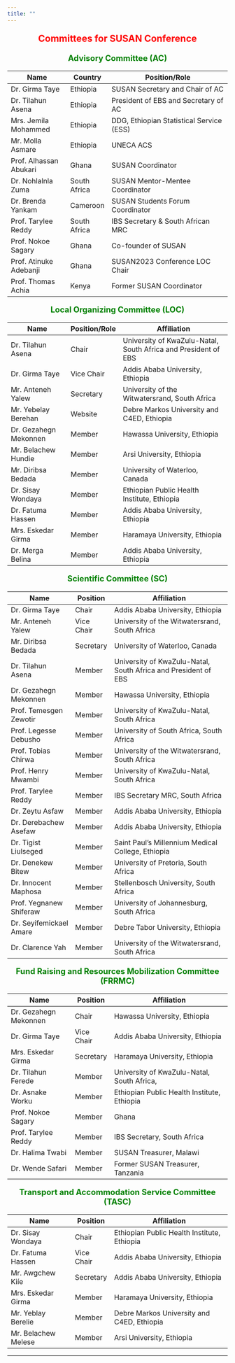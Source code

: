 ```yaml
---
title: ""
---
```


<div style="text-align: center;">
<p style="color: red; font-size: 1.5em; font-weight: bold;"> Committees for SUSAN Conference</p>

<p style="color: green; font-size: 1.3em; font-weight: bold;"> Advisory Committee (AC) </p>


| Name                     | Country       | Position/Role                                      |
|--------------------------|---------------|----------------------------------------------------|
| Dr. Girma Taye           | Ethiopia      | SUSAN Secretary and Chair of AC                    |
| Dr. Tilahun Asena        | Ethiopia      | President of EBS and Secretary of AC               |
| Mrs. Jemila Mohammed     | Ethiopia      | DDG, Ethiopian Statistical Service (ESS)          |
| Mr. Molla Asmare         | Ethiopia      | UNECA ACS                                         |
| Prof. Alhassan Abukari   | Ghana         | SUSAN Coordinator                                   |
| Dr. Nohlalnla Zuma       | South Africa  | SUSAN Mentor-Mentee Coordinator                     |
| Dr. Brenda Yankam        | Cameroon      | SUSAN Students Forum Coordinator                    |
| Prof. Tarylee Reddy      | South Africa  | IBS Secretary & South African MRC |
| Prof. Nokoe Sagary       | Ghana         | Co-founder of SUSAN                                 |
| Prof. Atinuke Adebanji   | Ghana         | SUSAN2023 Conference LOC Chair                      |
| Prof. Thomas Achia       | Kenya         | Former SUSAN Coordinator                            |

<p style="color: green; font-size: 1.3em; font-weight: bold;">Local Organizing Committee (LOC)</p>


| Name                     | Position/Role | Affiliation                                       |
|--------------------------|---------------|---------------------------------------------------|
| Dr. Tilahun Asena        | Chair         | University of KwaZulu-Natal, South Africa and President of EBS                         |
| Dr. Girma Taye           | Vice Chair    | Addis Ababa University, Ethiopia                  |
| Mr. Anteneh Yalew        | Secretary     | University of the Witwatersrand, South Africa     |
| Mr. Yebelay Berehan      | Website       | Debre Markos University and C4ED, Ethiopia        |
| Dr. Gezahegn Mekonnen    | Member        | Hawassa University, Ethiopia                      |
| Mr. Belachew Hundie      | Member        | Arsi University, Ethiopia                         |
| Mr. Diribsa Bedada       | Member        | University of Waterloo, Canada                    |
| Dr. Sisay Wondaya        | Member        | Ethiopian Public Health Institute, Ethiopia       |
| Dr. Fatuma Hassen        | Member        | Addis Ababa University, Ethiopia                  |
| Mrs. Eskedar Girma       | Member        | Haramaya University, Ethiopia                     |
| Dr. Merga Belina         | Member        | Addis Ababa University, Ethiopia                  |


<p style="color: green; font-size: 1.3em; font-weight: bold;">Scientific Committee (SC)</p>


| Name                     | Position       | Affiliation                                       |
|--------------------------|----------------|---------------------------------------------------|
| Dr. Girma Taye           | Chair          | Addis Ababa University, Ethiopia                  |
| Mr. Anteneh Yalew        | Vice Chair     | University of the Witwatersrand, South Africa     |
| Mr. Diribsa Bedada       | Secretary      | University of Waterloo, Canada                    |
| Dr. Tilahun Asena        | Member         | University of KwaZulu-Natal, South Africa and President of EBS                         |
| Dr. Gezahegn Mekonnen    | Member         | Hawassa University, Ethiopia                      |
| Prof. Temesgen Zewotir   | Member         | University of KwaZulu-Natal, South Africa         |
| Prof. Legesse Debusho    | Member         | University of South Africa, South Africa          |
| Prof. Tobias Chirwa      | Member         | University of the Witwatersrand, South Africa     |
| Prof. Henry Mwambi       | Member         | University of KwaZulu-Natal, South Africa         |
| Prof. Tarylee Reddy      | Member         | IBS Secretary MRC, South Africa                   |
| Dr. Zeytu Asfaw          | Member         | Addis Ababa University, Ethiopia                  |
| Dr. Derebachew Asefaw    | Member         | Addis Ababa University, Ethiopia                  |
| Dr. Tigist Liulseged     | Member         | Saint Paul’s Millennium Medical College, Ethiopia |
| Dr. Denekew Bitew        | Member         | University of Pretoria, South Africa              |
| Dr. Innocent Maphosa     | Member         | Stellenbosch University, South Africa             |
| Prof. Yegnanew Shiferaw  | Member         | University of Johannesburg, South Africa          |
| Dr. Seyifemickael Amare  | Member         | Debre Tabor University, Ethiopia                  |
| Dr. Clarence Yah         | Member         | University of the Witwatersrand, South Africa     |


<p style="color: green; font-size: 1.3em; font-weight: bold;">Fund Raising and Resources Mobilization Committee (FRRMC)</p>


| Name                      | Position       | Affiliation                                        |
|---------------------------|----------------|--------------------------------------------------|
| Dr. Gezahegn Mekonnen     | Chair          | Hawassa University, Ethiopia                     |
| Dr. Girma Taye           | Vice Chair     | Addis Ababa University, Ethiopia                  |
| Mrs. Eskedar Girma       | Secretary      | Haramaya University, Ethiopia                     |
| Dr. Tilahun Ferede       | Member         | University of KwaZulu-Natal, South Africa,       |
| Dr. Asnake Worku         | Member         | Ethiopian Public Health Institute, Ethiopia       |
| Prof. Nokoe Sagary       | Member         | Ghana                                             |
| Prof. Tarylee Reddy      | Member         | IBS Secretary, South Africa                       |
| Dr. Halima Twabi         | Member         | SUSAN Treasurer, Malawi                           |
| Dr. Wende Safari         | Member         | Former SUSAN Treasurer, Tanzania                  |


<p style="color: green; font-size: 1.3em; font-weight: bold;">Transport and Accommodation Service Committee (TASC)</p>

| Name                      | Position       | Affiliation                                      |
|---------------------------|----------------|--------------------------------------------------|
| Dr. Sisay Wondaya         | Chair          | Ethiopian Public Health Institute, Ethiopia      |
| Dr. Fatuma Hassen         | Vice Chair     | Addis Ababa University, Ethiopia                 |
| Mr. Awgchew Kiíe          | Secretary      | Addis Ababa University, Ethiopia                 |
| Mrs. Eskedar Girma        | Member         | Haramaya University, Ethiopia                    |
| Mr. Yeblay Berelie        | Member         | Debre Markos University and C4ED, Ethiopia       |
| Mr. Belachew Melese       | Member         | Arsi University, Ethiopia                        |

</div>

---